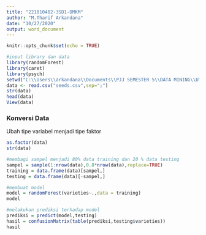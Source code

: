---
title: "221810402-3SD1-DMKM"
author: "M.Tharif Arkandana"
date: "10/27/2020"
output: word_document
---

```{r setup, include=FALSE}
knitr::opts_chunk$set(echo = TRUE)
```

```{r}
#input library dan data
library(randomForest)
library(caret)
library(psych)
setwd("C:\\Users\\arkandana\\Documents\\PJJ SEMESTER 5\\DATA MINING\\UTS\\UTS")
data <- read.csv("seeds.csv",sep=";")
str(data)
head(data)
View(data)
```
### Konversi Data
Ubah tipe variabel menjadi tipe faktor
```{r}
as.factor(data)
str(data)
```

```{r}
#membagi sampel menjadi 80% data training dan 20 % data testing
sampel = sample(1:nrow(data),0.8*nrow(data),replace=TRUE)
training = data.frame(data)[sampel,]
testing = data.frame(data)[-sampel,]
```

```{r}
#membuat model
model = randomForest(varieties~.,data = training)
model
```

```{r}
#melakukan prediksi terhadap model
prediksi = predict(model,testing)
hasil = confusionMatrix(table(prediksi,testing$varieties))
hasil
```


